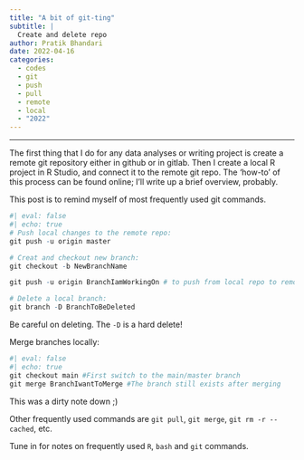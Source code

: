 ```yaml
---
title: "A bit of git-ting"
subtitle: |
  Create and delete repo
author: Pratik Bhandari
date: 2022-04-16
categories:
  - codes
  - git
  - push
  - pull
  - remote
  - local
  - "2022"
---
```


<!-- Oh, so some links brought you here. Cool.\ -->

***

The first thing that I do for any data analyses or writing project is create a remote git repository either in github or in gitlab. Then I create a local R project in R Studio, and connect it to the remote git repo. The 'how-to' of this process can be found online; I'll write up a brief overview, probably.

This post is to remind myself of most frequently used git commands.

<!-- When you click on 'New Project' on the top right drop down menu, R Studio give you three choices and one of them is to *Checkout a project from a version control repository*.-->

```r
#| eval: false
#| echo: true
# Push local changes to the remote repo:
git push -u origin master

# Creat and checkout new branch:
git checkout -b NewBranchName

git push -u origin BranchIamWorkingOn # to push from local repo to remote repo if the remote repo doesn't have this `BranchIamWorkinOn` setup up already

# Delete a local branch:
git branch -D BranchToBeDeleted
```
Be careful on deleting. The `-D` is a hard delete! 


Merge branches locally:

```r
#| eval: false
#| echo: true
git checkout main #First switch to the main/master branch
git merge BranchIwantToMerge #The branch still exists after merging
```

This was a dirty note down ;)

Other frequently used commands are `git pull`, `git merge`, `git rm -r --cached`, etc.

Tune in for notes on frequently used `R`, `bash` and `git` commands.
